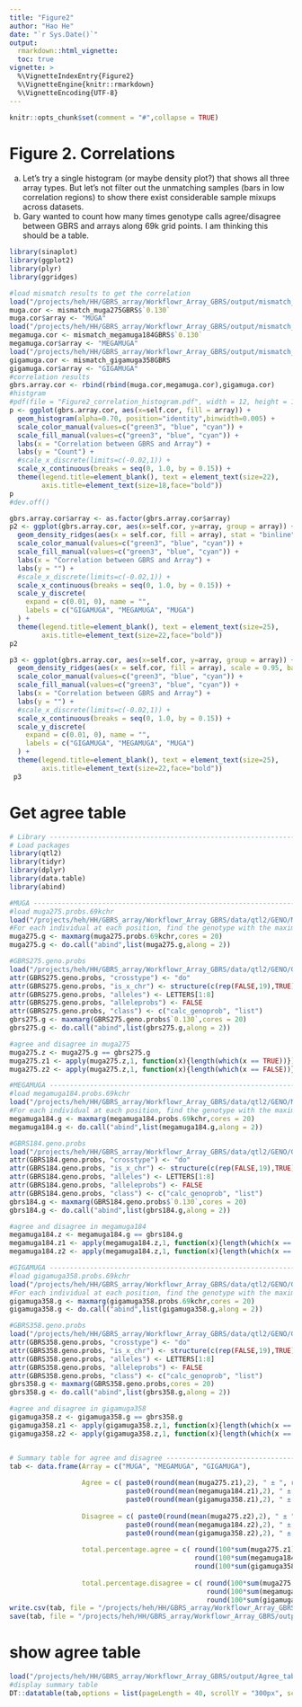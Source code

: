 ```yaml
---
title: "Figure2"
author: "Hao He"
date: "`r Sys.Date()`"
output: 
  rmarkdown::html_vignette:
  toc: true
vignette: >
  %\VignetteIndexEntry{Figure2}
  %\VignetteEngine{knitr::rmarkdown}
  %\VignetteEncoding{UTF-8}
---
```


```r
knitr::opts_chunk$set(comment = "#",collapse = TRUE)
```

# Figure 2. Correlations
a) Let’s try a single histogram (or maybe density plot?) that shows all three array types. But let’s not filter out the unmatching samples (bars in low correlation regions) to show there exist considerable sample mixups across datasets.
b) Gary wanted to count how many times genotype calls agree/disagree between GBRS and arrays along 69k grid points. I am thinking this should be a table.

```r
library(sinaplot)
library(ggplot2)
library(plyr)
library(ggridges)

#load mismatch results to get the correlation
load("/projects/heh/HH/GBRS_array/Workflowr_Array_GBRS/output/mismatch_muga275GBRS.RData")
muga.cor <- mismatch_muga275GBRS$`0.130`
muga.cor$array <- "MUGA"
load("/projects/heh/HH/GBRS_array/Workflowr_Array_GBRS/output/mismatch_megamuga184GBRS.RData")
megamuga.cor <- mismatch_megamuga184GBRS$`0.130`
megamuga.cor$array <- "MEGAMUGA"
load("/projects/heh/HH/GBRS_array/Workflowr_Array_GBRS/output/mismatch_gigamuga358GBRS.RData")
gigamuga.cor <- mismatch_gigamuga358GBRS
gigamuga.cor$array <- "GIGAMUGA"
#correlation results
gbrs.array.cor <- rbind(rbind(muga.cor,megamuga.cor),gigamuga.cor)
#histgram
#pdf(file = "Figure2_correlation_histogram.pdf", width = 12, height = 10)
p <- ggplot(gbrs.array.cor, aes(x=self.cor, fill = array)) +
  geom_histogram(alpha=0.70, position="identity",binwidth=0.005) +
  scale_color_manual(values=c("green3", "blue", "cyan")) +
  scale_fill_manual(values=c("green3", "blue", "cyan")) +
  labs(x = "Correlation between GBRS and Array") +
  labs(y = "Count") +
  #scale_x_discrete(limits=c(-0.02,1)) +
  scale_x_continuous(breaks = seq(0, 1.0, by = 0.15)) +
  theme(legend.title=element_blank(), text = element_text(size=22), 
        axis.title=element_text(size=18,face="bold"))
p
#dev.off()

gbrs.array.cor$array <- as.factor(gbrs.array.cor$array)
p2 <- ggplot(gbrs.array.cor, aes(x=self.cor, y=array, group = array)) +
  geom_density_ridges(aes(x = self.cor, fill = array), stat = "binline", binwidth = 0.005, scale = 0.95,alpha = .8) +
  scale_color_manual(values=c("green3", "blue", "cyan")) +
  scale_fill_manual(values=c("green3", "blue", "cyan")) +
  labs(x = "Correlation between GBRS and Array") +
  labs(y = "") +
  #scale_x_discrete(limits=c(-0.02,1)) +
  scale_x_continuous(breaks = seq(0, 1.0, by = 0.15)) +
  scale_y_discrete(
    expand = c(0.01, 0), name = "",
    labels = c("GIGAMUGA", "MEGAMUGA", "MUGA")
  ) +
  theme(legend.title=element_blank(), text = element_text(size=25), 
        axis.title=element_text(size=22,face="bold"))
p2

p3 <- ggplot(gbrs.array.cor, aes(x=self.cor, y=array, group = array)) +
  geom_density_ridges(aes(x = self.cor, fill = array), scale = 0.95, bandwidth = 0.01) +
  scale_color_manual(values=c("green3", "blue", "cyan")) +
  scale_fill_manual(values=c("green3", "blue", "cyan")) +
  labs(x = "Correlation between GBRS and Array") +
  labs(y = "") +
  #scale_x_discrete(limits=c(-0.02,1)) +
  scale_x_continuous(breaks = seq(0, 1.0, by = 0.15)) +
  scale_y_discrete(
    expand = c(0.01, 0), name = "",
    labels = c("GIGAMUGA", "MEGAMUGA", "MUGA")
  ) +
  theme(legend.title=element_blank(), text = element_text(size=25), 
        axis.title=element_text(size=22,face="bold"))
 p3
```

# Get agree table
```r
# Library -----------------------------------------------------------------
# Load packages
library(qtl2)
library(tidyr)
library(dplyr)
library(data.table)
library(abind)

#MUGA -----------------------------------------------------------------
#load muga275.probs.69kchr  
load("/projects/heh/HH/GBRS_array/Workflowr_Array_GBRS/data/qtl2/GENO/MG/muga275.probs.69kchr.RData")
#For each individual at each position, find the genotype with the maximum marginal probability.
muga275.g <- maxmarg(muga275.probs.69kchr,cores = 20)
muga275.g <- do.call("abind",list(muga275.g,along = 2))

#GBRS275.geno.probs
load("/projects/heh/HH/GBRS_array/Workflowr_Array_GBRS/data/qtl2/GENO/GBRS/GBRS275.geno.probs.RData")
attr(GBRS275.geno.probs, "crosstype") <- "do"
attr(GBRS275.geno.probs, "is_x_chr") <- structure(c(rep(FALSE,19),TRUE), names=1:20)
attr(GBRS275.geno.probs, "alleles") <- LETTERS[1:8]
attr(GBRS275.geno.probs, "alleleprobs") <- FALSE
attr(GBRS275.geno.probs, "class") <- c("calc_genoprob", "list")
gbrs275.g <- maxmarg(GBRS275.geno.probs$`0.130`,cores = 20)
gbrs275.g <- do.call("abind",list(gbrs275.g,along = 2))

#agree and disagree in muga275
muga275.z <- muga275.g == gbrs275.g
muga275.z1 <- apply(muga275.z,1, function(x){length(which(x == TRUE))})
muga275.z2 <- apply(muga275.z,1, function(x){length(which(x == FALSE))})

#MEGAMUGA -----------------------------------------------------------------
#load megamuga184.probs.69kchr  
load("/projects/heh/HH/GBRS_array/Workflowr_Array_GBRS/data/qtl2/GENO/MM/megamuga184.probs.69kchr.RData")
#For each individual at each position, find the genotype with the maximum marginal probability.
megamuga184.g <- maxmarg(megamuga184.probs.69kchr,cores = 20)
megamuga184.g <- do.call("abind",list(megamuga184.g,along = 2))

#GBRS184.geno.probs
load("/projects/heh/HH/GBRS_array/Workflowr_Array_GBRS/data/qtl2/GENO/GBRS/GBRS184.geno.probs.RData")
attr(GBRS184.geno.probs, "crosstype") <- "do"
attr(GBRS184.geno.probs, "is_x_chr") <- structure(c(rep(FALSE,19),TRUE), names=1:20)
attr(GBRS184.geno.probs, "alleles") <- LETTERS[1:8]
attr(GBRS184.geno.probs, "alleleprobs") <- FALSE
attr(GBRS184.geno.probs, "class") <- c("calc_genoprob", "list")
gbrs184.g <- maxmarg(GBRS184.geno.probs$`0.130`,cores = 20)
gbrs184.g <- do.call("abind",list(gbrs184.g,along = 2))

#agree and disagree in megamuga184
megamuga184.z <- megamuga184.g == gbrs184.g
megamuga184.z1 <- apply(megamuga184.z,1, function(x){length(which(x == TRUE))})
megamuga184.z2 <- apply(megamuga184.z,1, function(x){length(which(x == FALSE))})

#GIGAMUGA -----------------------------------------------------------------
#load gigamuga358.probs.69kchr  
load("/projects/heh/HH/GBRS_array/Workflowr_Array_GBRS/data/qtl2/GENO/GM/gigamuga358.probs.69kchr.RData")
#For each individual at each position, find the genotype with the maximum marginal probability.
gigamuga358.g <- maxmarg(gigamuga358.probs.69kchr,cores = 20)
gigamuga358.g <- do.call("abind",list(gigamuga358.g,along = 2))

#GBRS358.geno.probs
load("/projects/heh/HH/GBRS_array/Workflowr_Array_GBRS/data/qtl2/GENO/GBRS/GBRS358.geno.probs.RData")
attr(GBRS358.geno.probs, "crosstype") <- "do"
attr(GBRS358.geno.probs, "is_x_chr") <- structure(c(rep(FALSE,19),TRUE), names=1:20)
attr(GBRS358.geno.probs, "alleles") <- LETTERS[1:8]
attr(GBRS358.geno.probs, "alleleprobs") <- FALSE
attr(GBRS358.geno.probs, "class") <- c("calc_genoprob", "list")
gbrs358.g <- maxmarg(GBRS358.geno.probs,cores = 20)
gbrs358.g <- do.call("abind",list(gbrs358.g,along = 2))

#agree and disagree in gigamuga358
gigamuga358.z <- gigamuga358.g == gbrs358.g
gigamuga358.z1 <- apply(gigamuga358.z,1, function(x){length(which(x == TRUE))})
gigamuga358.z2 <- apply(gigamuga358.z,1, function(x){length(which(x == FALSE))})


# Summary table for agree and disagree ------------------------------------
tab <- data.frame(Array = c("MUGA", "MEGAMUGA", "GIGAMUGA"),
                  
                  Agree = c( paste0(round(mean(muga275.z1),2), " ± ", round(sd(muga275.z1), 2)),
                             paste0(round(mean(megamuga184.z1),2), " ± ", round(sd(megamuga184.z1), 2)),
                             paste0(round(mean(gigamuga358.z1),2), " ± ", round(sd(gigamuga358.z1), 2))),
                  
                  Disagree = c( paste0(round(mean(muga275.z2),2), " ± ", round(sd(muga275.z2), 2)),
                             paste0(round(mean(megamuga184.z2),2), " ± ", round(sd(megamuga184.z2), 2)),
                             paste0(round(mean(gigamuga358.z2),2), " ± ", round(sd(gigamuga358.z2), 2))),
                  
                  total.percentage.agree = c( round(100*sum(muga275.z1)/c(dim(muga275.z)[1]*dim(muga275.z)[2]),3),
                                              round(100*sum(megamuga184.z1)/c(dim(megamuga184.z)[1]*dim(megamuga184.z)[2]),3),
                                              round(100*sum(gigamuga358.z1)/c(dim(gigamuga358.z)[1]*dim(gigamuga358.z)[2]),3)),
                  
                  total.percentage.disagree = c( round(100*sum(muga275.z2)/c(dim(muga275.z)[1]*dim(muga275.z)[2]),3),
                                                 round(100*sum(megamuga184.z2)/c(dim(megamuga184.z)[1]*dim(megamuga184.z)[2]),3),
                                                 round(100*sum(gigamuga358.z2)/c(dim(gigamuga358.z)[1]*dim(gigamuga358.z)[2]),3)))
write.csv(tab, file = "/projects/heh/HH/GBRS_array/Workflowr_Array_GBRS/output/Agree_table_three_array.csv")  
save(tab, file = "/projects/heh/HH/GBRS_array/Workflowr_Array_GBRS/output/Agree_table_three_array.RData")  
```

# show agree table
```r
load("/projects/heh/HH/GBRS_array/Workflowr_Array_GBRS/output/Agree_table_three_array.RData")                       
#display summary table
DT::datatable(tab,options = list(pageLength = 40, scrollY = "300px", scrollX = "40px"))
```


